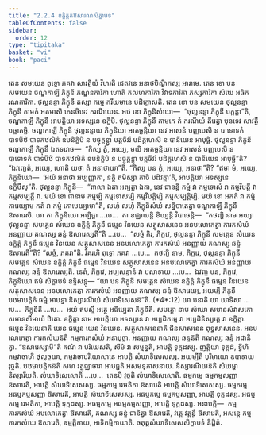 ```yaml
---
title: "2.2.4 ឧក្ខិត្តកឱសារណសិក្ខាបទ"
tableOfContents: false
sidebar:
  order: 12
type: "tipitaka"
basket: "vi"
book: "paci"
---
```



<DynamicBreadcrumb />

<Division number="694" book="paci">

<Paragraph number="2272" book="paci">
តេន សមយេន ពុទ្ធោ ភគវា សាវត្ថិយំ វិហរតិ ជេតវនេ អនាថបិណ្ឌិកស្ស អារាមេ. តេន ខោ បន សមយេន ចណ្ឌកាឡី ភិក្ខុនី ភណ្ឌនការិកា ហោតិ កលហការិកា វិវាទការិកា ភស្សការិកា សំឃេ អធិករណការិកា. ថុល្លនន្ទា ភិក្ខុនី តស្សា កម្មេ ករីយមានេ បដិក្កោសតិ. តេន ខោ បន សមយេន ថុល្លនន្ទា ភិក្ខុនី គាមកំ អគមាសិ កេនចិទេវ ករណីយេន. អថ ខោ ភិក្ខុនិសំឃោ—  “ថុល្លនន្ទា ភិក្ខុនី បក្កន្តា”តិ, ចណ្ឌកាឡឹ ភិក្ខុនឹ អាបត្តិយា អទស្សនេ ឧក្ខិបិ. ថុល្លនន្ទា ភិក្ខុនី គាមកេ តំ ករណីយំ តីរេត្វា បុនទេវ សាវត្ថឹ បច្ចាគច្ឆិ. ចណ្ឌកាឡី ភិក្ខុនី ថុល្លនន្ទាយ ភិក្ខុនិយា អាគច្ឆន្តិយា នេវ អាសនំ បញ្ញបេសិ ន បាទោទកំ បាទបីឋំ បាទកឋលិកំ ឧបនិក្ខិបិ ន បច្ចុគ្គន្ត្វា បត្តចីវរំ បដិគ្គហេសិ ន បានីយេន អាបុច្ឆិ. ថុល្លនន្ទា ភិក្ខុនី ចណ្ឌកាឡឹ ភិក្ខុនឹ ឯតទវោច—  “កិស្ស ត្វំ, អយ្យេ, មយិ អាគច្ឆន្តិយា នេវ អាសនំ បញ្ញបេសិ ន បាទោទកំ បាទបីឋំ បាទកឋលិកំ ឧបនិក្ខិបិ ន បច្ចុគ្គន្ត្វា បត្តចីវរំ បដិគ្គហេសិ ន បានីយេន អាបុច្ឆី”តិ? “ឯវញ្ហេតំ, អយ្យេ, ហោតិ យថា តំ អនាថាយា”តិ. “កិស្ស បន ត្វំ, អយ្យេ, អនាថា”តិ? “ឥមា មំ, អយ្យេ, ភិក្ខុនិយោ—  ‘អយំ អនាថា អប្បញ្ញាតា, នត្ថិ ឥមិស្សា កាចិ បដិវត្តា’តិ, អាបត្តិយា អទស្សនេ ឧក្ខិបឹសូ”តិ.
</Paragraph>

<Paragraph number="2273" book="paci">
ថុល្លនន្ទា ភិក្ខុនី—  “ពាលា ឯតា អព្យត្តា ឯតា, នេវ ជានន្តិ កម្មំ វា កម្មទោសំ វា កម្មវិបត្តឹ វា កម្មសម្បត្តឹ វា. មយំ ខោ ជានាម កម្មម្បិ កម្មទោសម្បិ កម្មវិបត្តិម្បិ កម្មសម្បត្តិម្បិ. មយំ ខោ អកតំ វា កម្មំ ការេយ្យាម កតំ វា កម្មំ កោបេយ្យាមា”តិ, លហុំ លហុំ ភិក្ខុនិសំឃំ សន្និបាតេត្វា ចណ្ឌកាឡឹ ភិក្ខុនឹ ឱសារេសិ.
</Paragraph>

<Paragraph number="2274" book="paci">
យា តា ភិក្ខុនិយោ អប្បិច្ឆា …បេ…  តា ឧជ្ឈាយន្តិ ខិយ្យន្តិ វិបាចេន្តិ—  “កថញ្ហិ នាម អយ្យា ថុល្លនន្ទា សមគ្គេន សំឃេន ឧក្ខិត្តំ ភិក្ខុនឹ ធម្មេន វិនយេន សត្ថុសាសនេន អនបលោកេត្វា ការកសំឃំ អនញ្ញាយ គណស្ស ឆន្ទំ ឱសារេស្សតី”តិ …បេ…  “សច្ចំ កិរ, ភិក្ខវេ, ថុល្លនន្ទា ភិក្ខុនី សមគ្គេន សំឃេន ឧក្ខិត្តំ ភិក្ខុនឹ ធម្មេន វិនយេន សត្ថុសាសនេន អនបលោកេត្វា ការកសំឃំ អនញ្ញាយ គណស្ស ឆន្ទំ ឱសារេតី”តិ? “សច្ចំ, ភគវា”តិ. វិគរហិ ពុទ្ធោ ភគវា …បេ…  កថញ្ហិ នាម, ភិក្ខវេ, ថុល្លនន្ទា ភិក្ខុនី សមគ្គេន សំឃេន ឧក្ខិត្តំ ភិក្ខុនឹ ធម្មេន វិនយេន សត្ថុសាសនេន អនបលោកេត្វា ការកសំឃំ អនញ្ញាយ គណស្ស ឆន្ទំ ឱសារេស្សតិ. នេតំ, ភិក្ខវេ, អប្បសន្នានំ វា បសាទាយ …បេ…  ឯវញ្ច បន, ភិក្ខវេ, ភិក្ខុនិយោ ឥមំ សិក្ខាបទំ ឧទ្ទិសន្តុ—
</Paragraph>

</Division>
<Division number="695" book="paci">

<Paragraph number="2275" book="paci">
<Emphasis>“យា បន ភិក្ខុនី សមគ្គេន សំឃេន ឧក្ខិត្តំ ភិក្ខុនឹ ធម្មេន វិនយេន សត្ថុសាសនេន អនបលោកេត្វា ការកសំឃំ អនញ្ញាយ គណស្ស ឆន្ទំ ឱសារេយ្យ, អយម្បិ ភិក្ខុនី បឋមាបត្តិកំ ធម្មំ អាបន្នា និស្សារណីយំ សំឃាទិសេសន៑”</Emphasis>តិ. (*4*:<Emphasis>12</Emphasis>)
</Paragraph>

</Division>
<Division number="696" book="paci">

<Paragraph number="2276" book="paci">
<Emphasis>យា បនា</Emphasis>តិ យា យាទិសា …បេ…  <Emphasis>ភិក្ខុនី</Emphasis>តិ …បេ…  អយំ ឥមស្មឹ អត្ថេ អធិប្បេតា ភិក្ខុនីតិ.
</Paragraph>

<Paragraph number="2277" book="paci">
<Emphasis>សមគ្គោ</Emphasis> នាម <Emphasis>សំឃោ</Emphasis> សមានសំវាសកោ សមានសីមាយំ ឋិតោ.
</Paragraph>

<Paragraph number="2278" book="paci">
<Emphasis>ឧក្ខិត្តា</Emphasis> នាម អាបត្តិយា អទស្សនេ វា អប្បដិកម្មេ វា អប្បដិនិស្សគ្គេ វា ឧក្ខិត្តា.
</Paragraph>

<Paragraph number="2279" book="paci">
<Emphasis>ធម្មេន វិនយេនា</Emphasis>តិ យេន ធម្មេន យេន វិនយេន.
</Paragraph>

<Paragraph number="2280" book="paci">
<Emphasis>សត្ថុសាសនេនា</Emphasis>តិ ជិនសាសនេន ពុទ្ធសាសនេន.
</Paragraph>

<Paragraph number="2281" book="paci">
<Emphasis>អនបលោកេត្វា ការកសំឃន៑</Emphasis>តិ កម្មការកសំឃំ អនាបុច្ឆា.
</Paragraph>

<Paragraph number="2282" book="paci">
<Emphasis>អនញ្ញាយ គណស្ស ឆន្ទន៑</Emphasis>តិ គណស្ស ឆន្ទំ អជានិត្វា.
</Paragraph>

<Paragraph number="2283" book="paci">
“ឱសារេស្សាមី”តិ គណំ វា បរិយេសតិ, សីមំ វា សម្មន្នតិ, អាបត្តិ ទុក្កដស្ស. ញត្តិយា ទុក្កដំ, ទ្វីហិ កម្មវាចាហិ ថុល្លច្ចយា, កម្មវាចាបរិយោសានេ អាបត្តិ សំឃាទិសេសស្ស.
</Paragraph>

<Paragraph number="2284" book="paci">
<Emphasis>អយម្បី</Emphasis>តិ បុរិមាយោ ឧបាទាយ វុច្ចតិ.
</Paragraph>

<Paragraph number="2285" book="paci">
<Emphasis>បឋមាបត្តិកន៑</Emphasis>តិ សហ វត្ថុជ្ឈាចារា អាបជ្ជតិ អសមនុភាសនាយ.
</Paragraph>

<Paragraph number="2286" book="paci">
<Emphasis>និស្សារណីយន៑</Emphasis>តិ សំឃម្ហា និស្សារីយតិ.
</Paragraph>

<Paragraph number="2287" book="paci">
<Emphasis>សំឃាទិសេសោ</Emphasis>តិ …បេ…  តេនបិ វុច្ចតិ សំឃាទិសេសោតិ.
</Paragraph>

</Division>
<Division number="697" book="paci">

<Paragraph number="2288" book="paci">
ធម្មកម្មេ ធម្មកម្មសញ្ញា ឱសារេតិ, អាបត្តិ សំឃាទិសេសស្ស. ធម្មកម្មេ វេមតិកា ឱសារេតិ អាបត្តិ សំឃាទិសេសស្ស. ធម្មកម្មេ អធម្មកម្មសញ្ញា ឱសារេតិ, អាបត្តិ សំឃាទិសេសស្ស.
</Paragraph>

<Paragraph number="2289" book="paci">
អធម្មកម្មេ ធម្មកម្មសញ្ញា, អាបត្តិ ទុក្កដស្ស. អធម្មកម្មេ វេមតិកា, អាបត្តិ ទុក្កដស្ស. អធម្មកម្មេ អធម្មកម្មសញ្ញា, អាបត្តិ ទុក្កដស្ស.
</Paragraph>

</Division>
<Division number="698" book="paci">

<Paragraph number="2290" book="paci">
អនាបត្តិ—  កម្មការកសំឃំ អបលោកេត្វា ឱសារេតិ, គណស្ស ឆន្ទំ ជានិត្វា ឱសារេតិ, វត្តេ វត្តន្តឹ ឱសារេតិ, អសន្តេ កម្មការកសំឃេ ឱសារេតិ, ឧម្មត្តិកាយ, អាទិកម្មិកាយាតិ.

</Paragraph>
</Division>

<Paragraph number="2291" type="center" book="paci">
ចតុត្ថសំឃាទិសេសសិក្ខាបទំ និដ្ឋិតំ.
</Paragraph>
